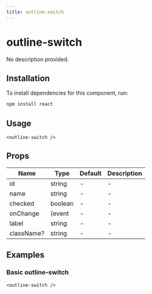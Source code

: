 ```yaml
---
title: outline-switch
---
```


# outline-switch

No description provided.

## Installation
To install dependencies for this component, run:
```bash
npm install react
```

## Usage
```tsx
<outline-switch />
```

## Props
| Name      | Type     | Default | Description                 |
|-----------|----------|---------|-----------------------------|
| id | string | - | - |
| name | string | - | - |
| checked | boolean | - | - |
| onChange | (event | - | - |
| label | string | - | - |
| className? | string | - | - |

## Examples

### Basic outline-switch
```tsx
<outline-switch />
```


